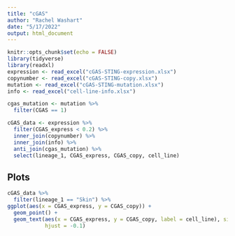 ```yaml
---
title: "cGAS"
author: "Rachel Washart"
date: "5/17/2022"
output: html_document
---
```


```r
knitr::opts_chunk$set(echo = FALSE)
library(tidyverse)
library(readxl)
expression <- read_excel("cGAS-STING-expression.xlsx")
copynumber <- read_excel("cGAS-STING-copy.xlsx")
mutation <- read_excel("cGAS-STING-mutation.xlsx")
info <- read_excel("cell-line-info.xlsx")
```

```r
cgas_mutation <- mutation %>%
  filter(CGAS == 1)

cGAS_data <- expression %>%
  filter(CGAS_express < 0.2) %>%
  inner_join(copynumber) %>%
  inner_join(info) %>%
  anti_join(cgas_mutation) %>%
  select(lineage_1, CGAS_express, CGAS_copy, cell_line)
```

## Plots

```r
cGAS_data %>%
  filter(lineage_1 == "Skin") %>%
ggplot(aes(x = CGAS_express, y = CGAS_copy)) +
  geom_point() +
  geom_text(aes(x = CGAS_express, y = CGAS_copy, label = cell_line), size = 3,
            hjust = -0.1)
```
